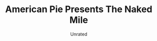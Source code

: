 ---
title: "American Pie Presents The Naked Mile"
subtitle: "Unrated"
creator: ""
categories: ["cds"]
featuredImage: "../src/assets/images/item/cds/DSC02975-2.png"
views: ["../src/assets/images/item/cds/DSC02975-2.png"]
nextItem: []
---